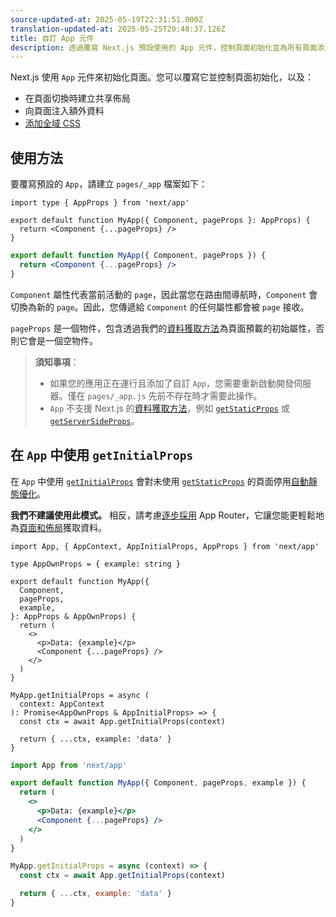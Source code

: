 ```yaml
---
source-updated-at: 2025-05-19T22:31:51.000Z
translation-updated-at: 2025-05-25T20:48:37.126Z
title: 自訂 App 元件
description: 透過覆寫 Next.js 預設使用的 App 元件，控制頁面初始化並為所有頁面添加持久化佈局。
---
```


Next.js 使用 `App` 元件來初始化頁面。您可以覆寫它並控制頁面初始化，以及：

- 在頁面切換時建立共享佈局
- 向頁面注入額外資料
- [添加全域 CSS](/docs/app/getting-started/css)

## 使用方法

要覆寫預設的 `App`，請建立 `pages/_app` 檔案如下：

```tsx filename="pages/_app.tsx" switcher
import type { AppProps } from 'next/app'

export default function MyApp({ Component, pageProps }: AppProps) {
  return <Component {...pageProps} />
}
```

```jsx filename="pages/_app.jsx" switcher
export default function MyApp({ Component, pageProps }) {
  return <Component {...pageProps} />
}
```

`Component` 屬性代表當前活動的 `page`，因此當您在路由間導航時，`Component` 會切換為新的 `page`。因此，您傳遞給 `Component` 的任何屬性都會被 `page` 接收。

`pageProps` 是一個物件，包含透過我們的[資料獲取方法](/docs/pages/building-your-application/data-fetching)為頁面預載的初始屬性，否則它會是一個空物件。

> **須知事項**：
>
> - 如果您的應用正在運行且添加了自訂 `App`，您需要重新啟動開發伺服器。僅在 `pages/_app.js` 先前不存在時才需要此操作。
> - `App` 不支援 Next.js 的[資料獲取方法](/docs/pages/building-your-application/data-fetching)，例如 [`getStaticProps`](/docs/pages/building-your-application/data-fetching/get-static-props) 或 [`getServerSideProps`](/docs/pages/building-your-application/data-fetching/get-server-side-props)。

## 在 `App` 中使用 `getInitialProps`

在 `App` 中使用 [`getInitialProps`](/docs/pages/api-reference/functions/get-initial-props) 會對未使用 [`getStaticProps`](/docs/pages/building-your-application/data-fetching/get-static-props) 的頁面停用[自動靜態優化](/docs/pages/building-your-application/rendering/automatic-static-optimization)。

**我們不建議使用此模式。** 相反，請考慮[逐步採用](/docs/app/guides/migrating/app-router-migration) App Router，它讓您能更輕鬆地為[頁面和佈局](/docs/app/building-your-application/routing/layouts-and-templates)獲取資料。

```tsx filename="pages/_app.tsx" switcher
import App, { AppContext, AppInitialProps, AppProps } from 'next/app'

type AppOwnProps = { example: string }

export default function MyApp({
  Component,
  pageProps,
  example,
}: AppProps & AppOwnProps) {
  return (
    <>
      <p>Data: {example}</p>
      <Component {...pageProps} />
    </>
  )
}

MyApp.getInitialProps = async (
  context: AppContext
): Promise<AppOwnProps & AppInitialProps> => {
  const ctx = await App.getInitialProps(context)

  return { ...ctx, example: 'data' }
}
```

```jsx filename="pages/_app.jsx" switcher
import App from 'next/app'

export default function MyApp({ Component, pageProps, example }) {
  return (
    <>
      <p>Data: {example}</p>
      <Component {...pageProps} />
    </>
  )
}

MyApp.getInitialProps = async (context) => {
  const ctx = await App.getInitialProps(context)

  return { ...ctx, example: 'data' }
}
```